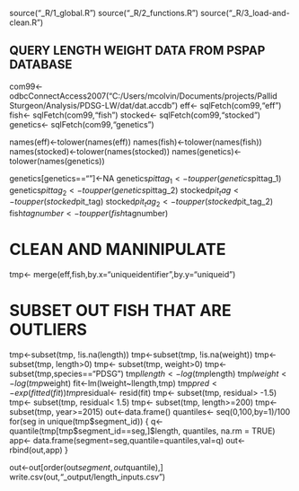 


source("_R/1_global.R")
source("_R/2_functions.R")
source("_R/3_load-and-clean.R")

## QUERY LENGTH WEIGHT DATA FROM PSPAP DATABASE
com99<- odbcConnectAccess2007("C:/Users/mcolvin/Documents/projects/Pallid Sturgeon/Analysis/PDSG-LW/dat/dat.accdb")
eff<- sqlFetch(com99,"eff")
fish<- sqlFetch(com99,"fish")
stocked<- sqlFetch(com99,"stocked")
genetics<- sqlFetch(com99,"genetics")

names(eff)<-tolower(names(eff))
names(fish)<-tolower(names(fish))
names(stocked)<-tolower(names(stocked))
names(genetics)<- tolower(names(genetics))

genetics[genetics==""]<-NA
genetics$pittag_1<- toupper(genetics$pittag_1)
genetics$pittag_2<- toupper(genetics$pittag_2)
stocked$pit_tag<- toupper(stocked$pit_tag)
stocked$pit_tag_2<- toupper(stocked$pit_tag_2)
fish$tagnumber<- toupper(fish$tagnumber)


# CLEAN AND MANINIPULATE
tmp<- merge(eff,fish,by.x="uniqueidentifier",by.y="uniqueid")

# SUBSET OUT FISH THAT ARE OUTLIERS 
tmp<-subset(tmp, !is.na(length))
tmp<-subset(tmp, !is.na(weight))
tmp<- subset(tmp, length>0)
tmp<- subset(tmp, weight>0)
tmp<-subset(tmp,species=="PDSG")
tmp$llength<-log(tmp$length)
tmp$lweight<-log(tmp$weight)
fit<-lm(lweight~llength,tmp)
tmp$pred<- exp(fitted(fit))
tmp$residual<- resid(fit)
tmp<- subset(tmp, residual> -1.5)
tmp<- subset(tmp, residual< 1.5)
tmp<- subset(tmp, length>=200)
tmp<- subset(tmp, year>=2015)
out<-data.frame()
quantiles<- seq(0,100,by=1)/100
for(seg in unique(tmp$segment_id))
    {
    q<-quantile(tmp[tmp$segment_id==seg,]$length, quantiles,
        na.rm = TRUE)
    app<- data.frame(segment=seg,quantile=quantiles,val=q)
    out<- rbind(out,app)
    }

out<-out[order(out$segment, out$quantile),]
write.csv(out,"_output/length_inputs.csv")


